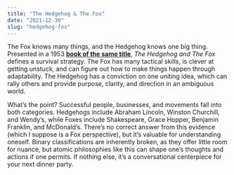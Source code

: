 ```yaml
---
title: "The Hedgehog & The Fox"
date: "2021-12-30"
slug: "hedgehog-fox"
---
```


The Fox knows many things, and the Hedgehog knows one big thing. Presented in a 1953 **[book of the same title](https://en.wikipedia.org/wiki/The_Hedgehog_and_the_Fox)**, *The Hedgehog and The Fox* defines a survival strategy. The Fox has many tactical skills, is clever at getting unstuck, and can figure out how to make things happen through adaptability. The Hedgehog has a conviction on one uniting idea, which can rally others and provide purpose, clarity, and direction in an ambiguous world.

What’s the point? Successful people, businesses, and movements fall into both categories. Hedgehogs include Abraham Lincoln, Winston Churchill, and Wendy’s, while Foxes include Shakespeare, Grace Hopper, Benjamin Franklin, and McDonald’s. There’s no correct answer from this evidence (which I suppose is a Fox perspective), but it’s valuable for understanding oneself. Binary classifications are inherently broken, as they offer little room for nuance, but atomic philosophies like this can shape one’s thoughts and actions if one permits. If nothing else, it’s a conversational centerpiece for your next dinner party.